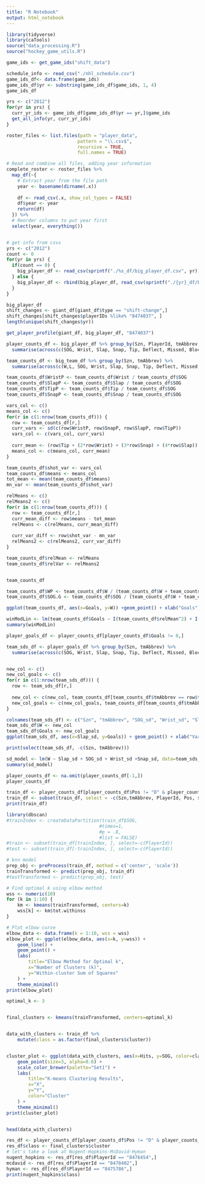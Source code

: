 ```yaml
---
title: "R Notebook"
output: html_notebook
---
```



```r
library(tidyverse)
library(caTools)
source("data_processing.R")
source("hockey_game_utils.R")

game_ids <- get_game_ids("shift_data")
```
```r
schedule_info <- read_csv("./nhl_schedule.csv")
game_ids_df<- data.frame(game_ids)
game_ids_df$yr <- substring(game_ids_df$game_ids, 1, 4)
game_ids_df

yrs <- c("2012")
for(yr in yrs) {
  curr_yr_ids <- game_ids_df[game_ids_df$yr == yr,]$game_ids
  get_all_info(yr, curr_yr_ids)
}


```
```r
roster_files <- list.files(path = "player_data", 
                          pattern = "\\.csv$",
                          recursive = TRUE,
                          full.names = TRUE)

# Read and combine all files, adding year information
complete_roster <- roster_files %>%
  map_df(~{
    # Extract year from the file path
    year <- basename(dirname(.x))
    
    df <- read_csv(.x, show_col_types = FALSE)
    df$year <- year
    return(df)
  }) %>%
  # Reorder columns to put year first
  select(year, everything())

```

```r


```

```r
# get info from csvs
yrs <- c("2012")
count <- 0
for(yr in yrs) {
  if(count == 0) {
    big_player_df <- read_csv(sprintf("./%s_df/big_player_df.csv", yr))
  } else {
    big_player_df <- rbind(big_player_df, read_csv(sprintf("./{yr}_df/big_player_df.csv")))
  }
}
```
```r
big_player_df
shift_changes <- giant_df[giant_df$type == "shift-change",]
shift_changes[shift_changes$playerIDs %like% "8474037", ]
length(unique(shift_changes$yr))

get_player_profile(giant_df, big_player_df, "8474037")
```
```r
player_counts_df <- big_player_df %>% group_by(Szn, PlayerId, tmAbbrev, shootsCatches, Pos) %>%
  summarise(across(c(SOG, Wrist, Slap, Snap, Tip, Deflect, Missed, Blocked, Goals, Hits), sum))
```
```r

team_counts_df <- big_team_df %>% group_by(Szn, tmAbbrev) %>%
  summarise(across(c(W,L, SOG, Wrist, Slap, Snap, Tip, Deflect, Missed, Blocked, Goals), sum))

team_counts_df$WristP <- team_counts_df$Wrist / team_counts_df$SOG
team_counts_df$SlapP <- team_counts_df$Slap / team_counts_df$SOG
team_counts_df$TipP <- team_counts_df$Tip / team_counts_df$SOG
team_counts_df$SnapP <- team_counts_df$Snap / team_counts_df$SOG

vars_col <- c()
means_col <- c()
for(r in c(1:nrow(team_counts_df))) {
  row <- team_counts_df[r,]
  curr_vars <- sd(c(row$WristP, row$SnapP, row$SlapP, row$TipP))
  vars_col <- c(vars_col, curr_vars)
  
  curr_mean <- (row$Tip + (2*row$Wrist) + (3*row$Snap) + (4*row$Slap)) / (row$Tip + row$Wrist + row$Snap + row$Slap)
  means_col <- c(means_col, curr_mean)
}

team_counts_df$shot_var <- vars_col
team_counts_df$means <- means_col
tot_mean <- mean(team_counts_df$means)
mn_var <- mean(team_counts_df$shot_var)

relMeans <- c()
relMeans2 <- c()
for(r in c(1:nrow(team_counts_df))) {
  row <- team_counts_df[r,]
  curr_mean_diff <- row$means - tot_mean
  relMeans <- c(relMeans, curr_mean_diff)
  
  curr_var_diff <- row$shot_var - mn_var
  relMeans2 <- c(relMeans2, curr_var_diff)
}

team_counts_df$relMean <- relMeans
team_counts_df$relVar <- relMeans2


team_counts_df
```
```r

team_counts_df$WP <- team_counts_df$W / (team_counts_df$W + team_counts_df$L)
team_counts_df$SOG.G <- team_counts_df$SOG / (team_counts_df$W + team_counts_df$L)

ggplot(team_counts_df, aes(x=Goals, y=W)) +geom_point() + xlab("Goals") + ylab("Wins")
```
```r
winModLin <- lm(team_counts_df$Goals ~ I(team_counts_df$relMean^2) + I(team_counts_df$shot_var^0.5))
summary(winModLin)
```
```r
player_goals_df <- player_counts_df[player_counts_df$Goals != 0,]

team_sds_df <- player_goals_df %>% group_by(Szn, tmAbbrev) %>%
  summarise(across(c(SOG, Wrist, Slap, Snap, Tip, Deflect, Missed, Blocked, Goals), sd))


new_col <- c()
new_col_goals <- c()
for(r in c(1:nrow(team_sds_df))) {
  row <- team_sds_df[r,]
  
  new_col <- c(new_col, team_counts_df[team_counts_df$tmAbbrev == row$tmAbbrev,]$W)
  new_col_goals <- c(new_col_goals, team_counts_df[team_counts_df$tmAbbrev == row$tmAbbrev,]$Goals)
}

colnames(team_sds_df) <- c("Szn", "tmAbbrev", "SOG_sd", "Wrist_sd", "Slap_sd", "Snap_sd", "Tip_sd", "Deflect_sd", "Missed_sd", "Blocked_sd", "Goals_sd")
team_sds_df$W <- new_col
team_sds_df$Goals <- new_col_goals
ggplot(team_sds_df, aes(x=Slap_sd, y=Goals)) + geom_point() + xlab("Variance in Number of Slapshots") + ylab("Goals")
```
```r
print(select(team_sds_df, -c(Szn, tmAbbrev)))

sd_model <- lm(W ~ Slap_sd + SOG_sd + Wrist_sd +Snap_sd, data=team_sds_df)
summary(sd_model)
```
```r
player_counts_df <- na.omit(player_counts_df[-1,])
player_counts_df
```
```r
train_df <- player_counts_df[player_counts_df$Pos != "D" & player_counts_df$Pos != "G",]
train_df <- subset(train_df, select = -c(Szn,tmAbbrev, PlayerId, Pos, shootsCatches))
print(train_df)
```
```r
library(dbscan)
#trainIndex <- createDataPartition(train_df$SOG, 
								  #times=1, 
								  #p = .8, 
								  #list = FALSE)
#train <- subset(train_df[trainIndex, ], select=-c(PlayerId))
#test <- subset(train_df[-trainIndex, ], select=-c(PlayerId))

# knn model
prep_obj <- preProcess(train_df, method = c('center', 'scale'))
trainTransformed <- predict(prep_obj, train_df)
#testTransformed <- predict(prep_obj, test)

# Find optimal k using elbow method
wss <- numeric(10)
for (k in 1:10) {
    km <- kmeans(trainTransformed, centers=k)
    wss[k] <- km$tot.withinss
}

# Plot elbow curve
elbow_data <- data.frame(k = 1:10, wss = wss)
elbow_plot <- ggplot(elbow_data, aes(x=k, y=wss)) +
    geom_line() +
    geom_point() +
    labs(
        title="Elbow Method for Optimal k",
        x="Number of Clusters (k)",
        y="Within-cluster Sum of Squares"
    ) +
    theme_minimal()
print(elbow_plot)

optimal_k <- 3


final_clusters <- kmeans(trainTransformed, centers=optimal_k)


data_with_clusters <- train_df %>%
    mutate(class = as.factor(final_clusters$cluster))


cluster_plot <- ggplot(data_with_clusters, aes(x=Hits, y=SOG, color=class)) +
    geom_point(size=3, alpha=0.6) +
    scale_color_brewer(palette="Set1") +
    labs(
        title="K-means Clustering Results",
        x="X",
        y="Y",
        color="Cluster"
    ) +
    theme_minimal()
print(cluster_plot)


head(data_with_clusters)
```
```r

res_df <- player_counts_df[player_counts_df$Pos != "D" & player_counts_df$Pos != "G",]
res_df$class <- final_clusters$cluster
# let's take a look at Nugent-Hopkins-McDavid-Hyman
nugent_hopkins <- res_df[res_df$PlayerId == "8476454",]
mcdavid <- res_df[res_df$PlayerId == "8478402",]
hyman <- res_df[res_df$PlayerId == "8475786",]
print(nugent_hopkins$class)
```
